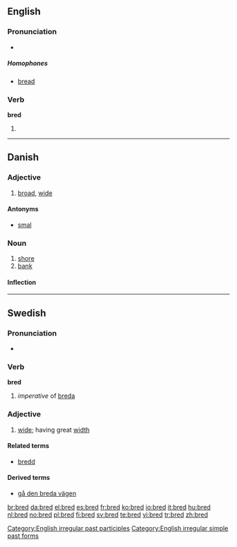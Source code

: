 ==English==

===Pronunciation===
* {{IPA|/brεd/}}
*: {{rhymes|ɛd}}

=====Homophones=====
* [[bread]]

===Verb===
'''bred'''

# {{past of|breed}}

[[Category:English irregular past participles]]
[[Category:English irregular simple past forms]]

----

==Danish==

===Adjective===
{{infl|da|adjective|neuter|bredt|definite and plural|brede}}

# [[broad]], [[wide]]

====Antonyms====
* [[smal]] {{pos a}}

===Noun===
{{da-noun|stem=bredd|en|er}}

# [[shore]]
# [[bank]]

====Inflection====
{{da-noun-infl|stem=bredd|en|er}}

----

==Swedish==

===Pronunciation===
* {{audio|Sv-bred.ogg|audio}}

===Verb===
'''bred'''

# ''imperative'' of [[breda]]

===Adjective===
{{infl|sv|adjective}}
{{sv-adj-reg|n=brett}}

# [[wide]]; having great [[width]]

====Related terms====
* [[bredd]]

====Derived terms====
* [[gå den breda vägen]]

[[br:bred]]
[[da:bred]]
[[el:bred]]
[[es:bred]]
[[fr:bred]]
[[ko:bred]]
[[io:bred]]
[[it:bred]]
[[hu:bred]]
[[nl:bred]]
[[no:bred]]
[[pl:bred]]
[[fi:bred]]
[[sv:bred]]
[[te:bred]]
[[vi:bred]]
[[tr:bred]]
[[zh:bred]]